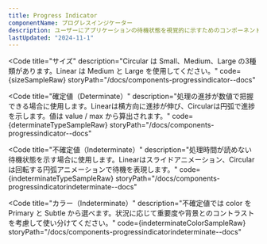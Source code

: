 ```yaml
---
title: Progress Indicator
componentName: プログレスインジケーター
description: ユーザーにアプリケーションの待機状態を視覚的に示すためのコンポーネントです。
lastUpdated: "2024-11-1"
---
```



<Code
  title="サイズ"
  description="Circular は Small、Medium、Large の3種類があります。Linear は Medium と Large を使用してください。"
  code={sizeSampleRaw}
  storyPath="/docs/components-progressindicator--docs"
>
  <SizeSample client:load />
</Code>

<Code
  title="確定値（Determinate）"
  description="処理の進捗が数値で把握できる場合に使用します。Linearは横方向に進捗が伸び、Circularは円弧で進捗を示します。値は value / max から算出されます。"
  code={determinateTypeSampleRaw}
  storyPath="/docs/components-progressindicator--docs"
>
  <DeterminateTypeSample client:load />
</Code>

<Code
  title="不確定値（Indeterminate）"
  description="処理時間が読めない待機状態を示す場合に使用します。Linearはスライドアニメーション、Circularは回転する円弧アニメーションで待機を表現します。"
  code={indeterminateTypeSampleRaw}
  storyPath="/docs/components-progressindicatorindeterminate--docs"
>
  <IndeterminateTypeSample client:load />
</Code>

<Code
  title="カラー（Indeterminate）"
  description="不確定値では color を Primary と Subtle から選べます。状況に応じて重要度や背景とのコントラストを考慮して使い分けてください。"
  code={indeterminateColorSampleRaw}
  storyPath="/docs/components-progressindicatorindeterminate--docs"
>
  <IndeterminateColorSample client:load />
</Code>
